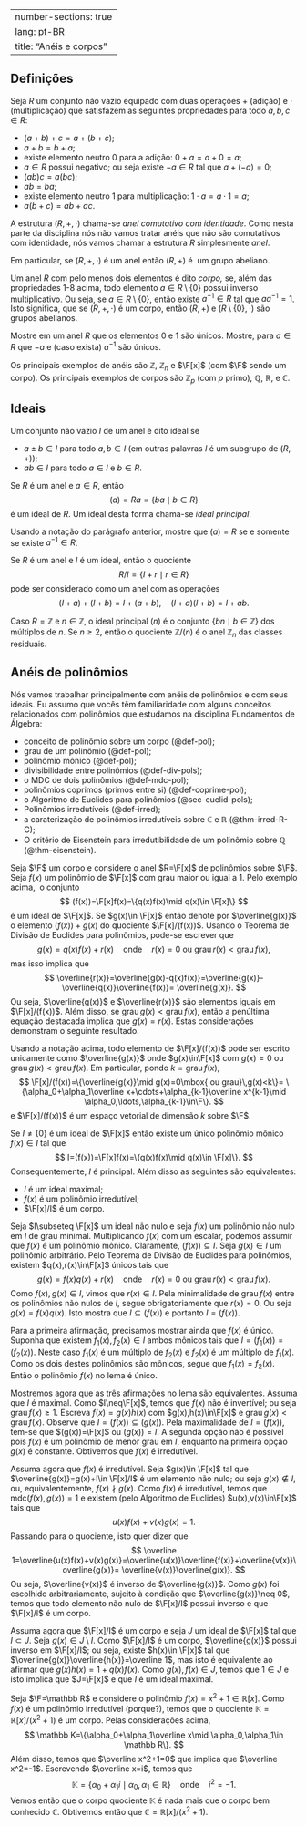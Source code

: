 
---
number-sections: true
lang: pt-BR
title: "Anéis e corpos"
---

## Definições

:::{#def-ring}
Seja $R$ um conjunto não vazio equipado com duas operações $+$ (adição) e $\cdot$ (multiplicação) que satisfazem as seguintes propriedades para todo $a,b,c\in R$:


- $(a+b)+c=a+(b+c)$;
- $a+b=b+a$;
- existe elemento neutro $0$ para a adição: $0+a=a+0=a$;
- $a\in R$ possui negativo; ou seja existe $-a\in R$ tal que $a+(-a)=0$;
- $(ab)c=a(bc)$;
- $ab=ba$;
- existe elemento neutro $1$ para multiplicação: $1\cdot a=a\cdot 1=a$;
- $a(b+c)=ab+ac$.

A estrutura $(R,+,\cdot)$ chama-se <em>anel comutativo com identidade</em>. Como nesta parte da disciplina nós não vamos tratar anéis que não são comutativos com identidade, nós vamos chamar a estrutura $R$ simplesmente <em>anel</em>.
:::

Em particular, se $(R,+,\cdot)$ é um anel então $(R,+)$ é  um grupo abeliano.

:::{#def-field}
Um anel $R$ com pelo menos dois elementos é dito <em>corpo, </em>se, além das propriedades 1-8 acima, todo elemento $a\in R\setminus\{0\}$ possui inverso multiplicativo. Ou seja, se $a\in R\setminus\{0\}$, então existe $a^{-1}\in R$ tal que $aa^{-1}=1$. Isto significa, que se $(R,+,\cdot)$ é um corpo, então $(R,+)$ e $(R\setminus\{0\},\cdot)$ são grupos abelianos.
:::

:::{#exr-unique}
Mostre em um anel $R$ que os elementos $0$ e $1$ são únicos. Mostre, para $a\in R$ que $-a$ e (caso exista) $a^{-1}$ são únicos.
:::

:::{#exm-ring}
Os principais exemplos de anéis são $\mathbb Z$, $\mathbb Z_n$ e $\F[x]$ (com $\F$ sendo um corpo). Os principais exemplos de corpos são $\mathbb Z_p$ (com $p$ primo), $\mathbb Q$, $\mathbb R$, e $\mathbb C$.
:::


## Ideais

:::{#def-ideal}
Um conjunto não vazio $I$ de um anel é dito ideal se

- $a\pm b\in I$ para todo $a,b\in I$ (em outras palavras $I$ é um subgrupo de $(R,+)$);
- $ab\in I$ para todo $a\in I$ e $b\in R$.
:::

:::{#exm-ideal}
Se $R$ é um anel e $a\in R$, então
$$
(a)=Ra=\{ba\mid b\in R\}
$$
é um ideal de $R$. Um ideal desta forma chama-se<em> ideal principal</em>.
:::


:::{#exr-ideal}
Usando a notação do parágrafo anterior, mostre que $(a)=R$ se e somente se existe $a^{-1}\in R$.
:::

:::{#def-ring-quot}
Se $R$ é um anel e $I$ é um ideal, então o quociente
$$
R/I=\{I+r\mid r\in R\}
$$
pode ser considerado como um anel com as operações
$$
(I+a)+(I+b)=I+(a+b),\quad (I+a)(I+b)=I+ab.
$$
:::

:::{#exm-ideal}
Caso $R=\mathbb Z$ e $n\in \mathbb Z$, o ideal principal $(n)$ é o conjunto $\{bn\mid b\in\mathbb Z\}$ dos múltiplos de $n$. Se $n\geq 2$, então o quociente $\mathbb Z/(n)$ é o anel $\mathbb Z_n$ das classes residuais.
:::

## Anéis de polinômios

Nós vamos trabalhar principalmente com anéis de polinômios e com seus ideais. Eu assumo que vocês têm familiaridade com alguns conceitos relacionados com polinômios que estudamos na disciplina Fundamentos de Álgebra:


- conceito de polinômio sobre um corpo (@def-pol);
- grau de um polinômio (@def-pol);
- polinômio mônico (@def-pol);
- divisibilidade entre polinômios (@def-div-pols);
- o MDC de dois polinômios (@def-mdc-pol);
- polinômios coprimos (primos entre si) (@def-coprime-pol);
- o Algoritmo de Euclides para polinômios (@sec-euclid-pols);
- Polinômios irredutíveis (@def-irred);
- a caraterização de polinômios irredutíveis sobre $\mathbb C$ e $\mathbb R$ (@thm-irred-R-C);
- O critério de Eisenstein para irredutibilidade de um polinômio sobre $\mathbb Q$ (@thm-eisenstein).

Seja $\F$ um corpo e considere o anel $R=\F[x]$ de polinômios sobre $\F$. Seja $f(x)$ um polinômio de $\F[x]$ com grau maior ou igual a $1$. Pelo exemplo acima,  o conjunto
$$
(f(x))=\F[x]f(x)=\{q(x)f(x)\mid q(x)\in \F[x]\}
$$
é um ideal de $\F[x]$. Se $g(x)\in \F[x]$ então denote por $\overline{g(x)}$ o elemento $(f(x))+g(x)$ do quociente $\F[x]/(f(x))$. Usando o Teorema de Divisão de Euclides para polinômios, pode-se escrever que
$$
g(x)=q(x)f(x)+r(x)\quad \mbox{onde}\quad r(x)=0\mbox{ ou }\mbox{grau}\,r(x)<\mbox{grau}\,f(x),
$$
mas isso implica que
$$
\overline{r(x)}=\overline{g(x)-q(x)f(x)}=\overline{g(x)}-\overline{q(x)}\overline{f(x)}=
\overline{g(x)}.
$$
Ou seja, $\overline{g(x)}$ e $\overline{r(x)}$ são elementos iguais em $\F[x]/(f(x))$. Além disso, se $\mbox{grau}\,g(x)<\mbox{grau}\,f(x)$, então a penúltima equação destacada implica que $g(x)=r(x)$. Estas considerações demonstram o seguinte resultado.

:::{#lem-euclid-quot}
Usando a notação acima, todo elemento de $\F[x]/(f(x))$ pode ser escrito unicamente como $\overline{g(x)}$ onde $g(x)\in\F[x]$ com $g(x)=0$ ou $\mbox{grau}\,g(x)<\mbox{grau}\,f(x)$. Em particular, pondo $k=\mbox{grau}\,f(x)$,
$$
\F[x]/(f(x))=\{\overline{g(x)}\mid g(x)=0\mbox{ ou grau}\,g(x)<k\}=
\{\alpha_0+\alpha_1\overline x+\cdots+\alpha_{k-1}\overline x^{k-1}\mid \alpha_0,\ldots,\alpha_{k-1}\in\F\}.
$$
e $\F[x]/(f(x))$ é um espaço vetorial de dimensão $k$ sobre $\F$.
:::

:::{#thm-quot}
Se $I\neq\{0\}$ é um ideal de $\F[x]$ então existe um único polinômio mônico $f(x)\in I$ tal que
$$
I=(f(x))=\F[x]f(x)=\{q(x)f(x)\mid q(x)\in \F[x]\}.
$$
Consequentemente, $I$ é principal. Além disso as seguintes são equivalentes:

- $I$ é um ideal maximal;
- $f(x)$ é um polinômio irredutível;
- $\F[x]/I$ é um corpo.
:::

:::{.proof}
Seja $I\subseteq \F[x]$ um ideal não nulo e seja $f(x)$ um polinômio não nulo em $I$ de grau minimal. Multiplicando $f(x)$ com um escalar, podemos assumir que $f(x)$ é um polinômio mônico. Claramente, $(f(x))\subseteq I$. Seja $g(x)\in I$ um polinômio arbitrário. Pelo Teorema de Divisão de Euclides para polinômios, existem $q(x),r(x)\in\F[x]$ únicos tais que
$$
g(x)=f(x)q(x)+r(x)\quad \mbox{onde}\quad r(x)=0\mbox{ ou }\mbox{grau}\,r(x)<\mbox{grau}\,f(x).
$$
Como $f(x),g(x)\in I$, vimos que $r(x)\in I$. Pela minimalidade de $\mbox{grau}\,f(x)$ entre os polinômios não nulos de $I$, segue obrigatoriamente que $r(x)=0$. Ou seja $g(x)=f(x)q(x)$. Isto mostra que $I\subseteq (f(x))$ e portanto $I=(f(x))$.

Para a primeira afirmação, precisamos mostrar ainda que $f(x)$ é único. Suponha que existem $f_1(x),f_2(x)\in I$ ambos mônicos tais que $I=(f_1(x))=(f_2(x))$. Neste caso $f_1(x)$ é um múltiplo de $f_2(x)$ e $f_2(x)$ é um múltiplo de $f_1(x)$. Como os dois destes polinômios são mônicos, segue que $f_1(x)=f_2(x)$. Então o polinômio $f(x)$ no lema é único.

Mostremos agora que as três afirmações no lema são equivalentes. Assuma que $I$ é maximal. Como $I\neq\F[x]$, temos que $f(x)$ não é invertível; ou seja $\mbox{grau}\,f(x)\geq 1$. Escreva $f(x)=g(x)h(x)$ com $g(x),h(x)\in\F[x]$ e $\mbox{grau}\,g(x)<\mbox{grau}\,f(x)$. Observe que $I=(f(x))\subseteq (g(x))$. Pela maximalidade de $I=(f(x))$, tem-se que $(g(x))=\F[x]$ ou $(g(x))=I$. A segunda opção não é possível pois $f(x)$ é um polinômio de menor grau em $I$, enquanto na primeira opção $g(x)$ é constante. Obtivemos que $f(x)$ é irredutível.

Assuma agora que $f(x)$ é irredutível. Seja $g(x)\in \F[x]$ tal que $\overline{g(x)}=g(x)+I\in \F[x]/I$ é um elemento não nulo; ou seja $g(x)\not\in I$, ou, equivalentemente, $f(x)\nmid g(x)$. Como $f(x)$ é irredutível, temos que $\mbox{mdc}(f(x),g(x))=1$ e existem (pelo Algoritmo de Euclides) $u(x),v(x)\in\F[x]$ tais que
$$
u(x)f(x)+v(x)g(x)=1.
$$
Passando para o quociente, isto quer dizer que
$$
\overline 1=\overline{u(x)f(x)+v(x)g(x)}=\overline{u(x)}\overline{f(x)}+\overline{v(x)}\overline{g(x)}=
\overline{v(x)}\overline{g(x)}.
$$
Ou seja, $\overline{v(x)}$ é inverso de $\overline{g(x)}$. Como $g(x)$ foi escolhido arbitrariamente, sujeito à condição que $\overline{g(x)}\neq 0$, temos que todo elemento não nulo de $\F[x]/I$ possui inverso e que $\F[x]/I$ é um corpo.

Assuma agora que $\F[x]/I$ é um corpo e seja $J$ um ideal de $\F[x]$ tal que $I\subset J$. Seja $g(x)\in J\setminus I$. Como $\F[x]/I$ é um corpo, $\overline{g(x)}$ possui inverso em $\F[x]/I$; ou seja, existe $h(x)\in \F[x]$ tal que $\overline{g(x)}\overline{h(x)}=\overline 1$, mas isto é equivalente ao afirmar que $g(x)h(x)=1+q(x)f(x)$. Como $g(x),f(x)\in J$, temos que $1\in J$ e isto implica que $J=\F[x]$ e que $I$ é um ideal maximal.
:::

:::{#exm-quot-pol}
Seja $\F=\mathbb R$ e considere o polinômio $f(x)=x^2+1\in\mathbb R[x]$. Como $f(x)$ é um polinômio irredutível (porque?), temos que o quociente $\mathbb K=\mathbb R[x]/(x^2+1)$ é um corpo. Pelas considerações acima,
$$
\mathbb K=\{\alpha_0+\alpha_1\overline x\mid \alpha_0,\alpha_1\in \mathbb R\}.
$$
Além disso, temos que $\overline x^2+1=0$ que implica que $\overline x^2=-1$. Escrevendo $\overline x=i$, temos que
$$
\mathbb K=\{\alpha_0+\alpha_1 i\mid \alpha_0,\alpha_1\in\mathbb R\}\quad\mbox{onde}\quad i^2=-1.
$$
Vemos então que o corpo quociente $\mathbb K$ é nada mais que o corpo bem conhecido $\mathbb C$. Obtivemos então que $\mathbb C=\mathbb R[x]/(x^2+1)$.
:::